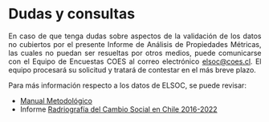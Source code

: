 # Dudas y consultas

<div style="text-align: justify">

En caso de que tenga dudas sobre aspectos de la validación de los datos no cubiertos por el presente Informe de Análisis de Propiedades Métricas, las cuales no puedan ser resueltas por otros medios, puede comunicarse con el Equipo de Encuestas COES al correo electrónico [elsoc@coes.cl](elsoc@coes.cl). El equipo procesará su solicitud y tratará de contestar en el más breve plazo.

Para más información respecto a los datos de ELSOC, se puede revisar:

- [Manual Metodológico](https://manual-metodologico-elsoc.netlify.app/)
- Informe [Radriografía del Cambio Social en Chile 2016-2022](https://radiografia-cambio-social-2016-2022.netlify.app/)